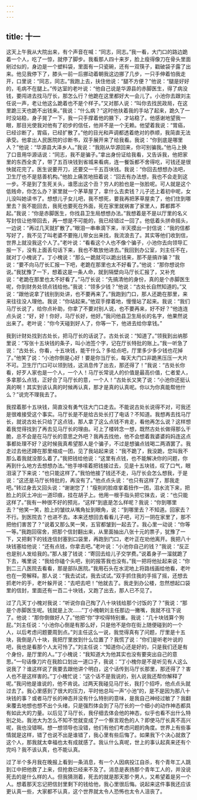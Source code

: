 ```yaml
---
---
---
```

title: 十一
---



这天上午我从大院出来，有个声音在喊：“同志，同志。”我一看，大门口的路边跪着一个人，吃了一惊，就停了脚步。我看那人四十来岁，脸上瘦得像刀在骨头里面剜过似的，身边是一个塑料袋，里面有一只瓷碗，还有一双筷子，戳破袋子露了出来。他见我停下了，膝头一前一后挪动着朝我这边挪了几步，一只手伸着怕我走开，口里说：“同志，同志。”我跑上去，扶住他说：“腿不方便？”他说：“腿是好好的，毛病不在腿上。”传达室的老叶说：“他自己说是华源县的赤脚医生，得了病没钱，要闯进去找马厅长，那怎么行？他跪在这里都好大一会儿了。小池你去跟刘主任说一声，老让他这么跪着也不是个样子。”又对那人说：“叫你去找民政局，在这里跪三天也跪不出钱来。”我说：“什么病？”这时他扶着我的手站了起来，跪久了一时没站稳，身子晃了一下，我一只手撑着他的腋下，才站稳了。他感谢地望我一眼，那目光使我对他有了初步的信任，他并不是一个无赖。他望着我说：“胃癌，已经诊断了，胃癌，已经扩散了。”他的目光和声调都透着绝对的恭顺，我简直无法承受。他拿出人民医院的诊断书，双手展开来了给我看。我说：“你到底是哪里人？”他说：“华源县大泽乡人。”我说：“我刚从华源回来，你可别骗我。”他马上换了口音用华源话说：“同志，我不是骗子。”拿出身份证给我看，又告诉我，他把家里的东西全卖了，带了五百块钱到省城来看病，连一餐饭都不舍得吃，可钱还是很快就花完了。医生说要开刀，还要交一千五百块钱。我说：“你回去想想办法吧，卫生厅也不是慈善机构。”他脸上痛苦地扭着说：“回去有办法想，我也不会走到这一步。不是到了生死关头，谁愿出这个丑？穷人的脸也是一张脸呢。可人就是这个低贱命，你怎么办？家里就一个茅草屋了，拿什么去卖钱？儿子还上着初中呢，女儿没叫她读书了。想想儿子女儿吧，我不想死，要我再把茅草屋卖了，他们住到哪里去？我不能回去，我死也要死在外面，死在家里就祸害了家里人，葬都葬不起。”我说：“你是赤脚医生，你找县卫生局想想办法。”我想着是不是以厅里的名义写封信让他带回去，再一想是不可能的，我已经错过一回了。他低着头拼命摇头，一边说：“再过几天就扩散了。”眼泪一串串滴下来，半天摸出一封信说：“我的信都写好了，我不见了叫老婆不要拖儿带女出来找，我流浪去了。其实等他们收到信，世界上就没我这个人了。”老叶说：“看看这个人也不像个骗子，小池你去向领导汇报一下，没有上面丢句话下来，我也不敢放他进去。”我回到办公室，刘主任不在，就对丁小槐说了。丁小槐说：“那么一跪就可以跪出钱来，那不是搞诈骗？”我说：“要不向马厅长汇报一下吧，老跪在那里也太不好看了。”他说：“那你想说你说。”我犹豫了一下，想着这是一条人命，就到隔壁向马厅长汇报了，又补充说：“老跪在那里也太不好看了。”马厅长说：“先搞清他的身份，真的是个赤脚医生呢，你到财务处领点钱给他。”我说：“领多少钱？”他说：“古处长自然知道的。”又说：“跟他说拿了钱别到处讲，也不要再来了。”我跑到门口，那人还跪在那里，来来往往没人理他。我说：“你站起来。”他双手撑着地，慢慢站了起来。我说：“我们马厅长说了，给你点补助，你拿了不要对别人说，也不要再来，好不好？”他连连点头说：“好，好！你好，马厅长好，他好。”我问他县卫生局长的名字，他果然说出来了。老叶说：“你今天碰到好人了，你等一下，他进去给你拿钱。”

我到计财处找到古处长，把马厅长的话说了。古处长说：“知道了。”领我到出纳那里说：“写张十五块钱的条子，叫小池签个字，记在厅长特批的账上。”我一听急了说：“古处长，你看，十五块钱，能干什么？多给点吧，厅里多少多少钱也花掉了。”他笑了说：“小池你倒是心好！要是你当厅长，每天大门口非跪黑压压一大片不可。卫生厅门口可以领到钱，这消息传了出去，那还得了！”我说：“古处长你看，好歹人家也是一个人，一个人！马厅长常说人的价值是最高价值，仁者爱人，多拿那么点钱，正好合了马厅长的意，一个人！”古处长又笑了说：“小池你还挺认真的啊！其实到该认真的时候再认真，那才是真的认真呢。你以为你真能帮他什么？”说完不理我去了。

我捏着那十五块钱，简直没有勇气往大门口走去。不能说古处长说得不对，可我还是很难接受这个事实。马厅长是不是给古处长打了电话？不知道。我想再去找马厅长，就说古处长只给了这点钱，那人拿了这么点钱不肯走，看他再怎么说？这样想着我觉得找到了再去见马厅长的理由。可上了楼转念一想，既然古处长做得那么干脆，总不会是在马厅长的意思之外吧？我再去找他，他不会想着我婆婆妈妈连这点事都处理不好？这时候我真希望那人是个骗子，不过是想骗点钱喝二两酒罢了。我走过去他还蹲在那里缩成一团，见了我站起来说：“我不跪了，我没跪，您叫我不那么着我就没那么着了。”我把钱给他说：“这里有点钱，也不能解决你的问题，你再到什么地方去想想办法。”他手哆嗦着把钱接过去，见是十五块钱，叹了口气，眼泪滚了下来说：“也只能这样了。”我怕他接了钱还不走，马厅长会怎么想我，于是说：“这还是马厅长特批的，再没有了。”他点点头说：“也只有这样了，那我走吧。”转过身去又回头说：“谢谢您了！”瘦削的脸痉挛着扭作一团，泪水流下来，把脸上的灰土冲出一道印痕，挂在胡子上。他用一根手指头把它抹去，说：“也只能这样了。”我有一种很不好的预兆，“这样”到底是怎么样呢？我说：“你到哪里去？”他笑一笑，脸上的皱纹从嘴角扯到眼角，说：“到哪里去？不知道。回家去？不行。到医院去？也进不去。本来还想回去看看儿子吧，可万一阴在家里了，那不把他们害苦了？”说着又那么笑一笑，五官都皱到一起去了。我心里一动说：“你等一等。”我跑回宿舍，把那个信封翻出来，从里面抽出八张十元的票子，犹豫了一下，又把剩下的钱连信封塞到口袋里，再跑到门口，老叶正在劝他离开。我把八十块钱塞给他说：“还有点钱，你拿去吧。”老叶说：“小池你自己的钱？”我说：“反正也是别人发给我的。”那人接了钱说：“寄回去给儿子交学费。”说着身子一溜就跪了下去，嘴里说：“我给你磕个头吧，别的报答我也没有。”我一把将他扯起来说：“你到二三八医院去看看，那是部队医院。”我用石头在水泥地上将路线画给他看，老叶也在一旁解释。那人说：“我去试试，我去试试。”双手抓住我的手摇了摇，还想去抓老叶的手，老叶躲开说：“去吧去吧！”他就去了。我走到办公楼，忽然想起口袋里的信封，里面还有一百二十块钱，又跑了出去，那人已不见了。

过了几天丁小槐对我说：“听说你自己掏了八十块钱给那个讨饭的了？”我说：“那是个赤脚医生呢。钱就是上次……”丁小槐朝刘主任那边一撇嘴，我就不往下说了。他说：“那你倒做好人了。”他把“你”字咬得特别重。我说：“几十块钱算个狗屁。”刘主任说：“小池你心倒是有那么好，只是他不是你在街上随便碰到的一个人，以后考虑问题要周到点。”刘主任这么一说，我觉得真有了问题，厅里是十五块，我倒是八十块，我把厅里放到什么位置了？我慌了说：“你们是听老叶说的吧，我也是看那个人太可怜了。”刘主任说：“知道你心还是好的，只是我们还是有个身份，是厅里的人。”丁小槐说：“我知道大为他其实也没有要突出自己的意思。”一句话像刀片在我脸口划出一道口子，我说：“丁小槐你是不是听见有人这么说我了？谁这样说了我要去跟他讲个明白，这个话传到马厅长那里，那还得了？害人也不是这样害的。”丁小槐忙说：“这个话不是我说的，别人说我还帮你解释了呢。”我问他是谁说的，他不肯说。过两天我碰见马厅长，我打个招呼，他点点头就过去了。我心里感到了很大的压力，平时他总叫一声“小池”的，是不是因为那八十块钱的事？或者马厅长的神态并没有什么特别的意味，是我自己神经过敏了？我翻来覆去地想也想不出个头绪，只是强烈体会到了马厅长的一个细小的动作神态都具有如此大的力量。以后见了马厅长，我仔细去体会他的神态，似乎也看不出什么特别之处。我池大为怎么不知不觉就变成了一个察言观色的人？即使马厅长真不高兴呢，我也没错啊。想一想领导也没错，他们有他们考虑问题的角度。世界上有些事情就是这样，错了也说不出是谁错了，我心里有些后悔了。如果我下个决心就救了这个人，那我就太幸福也太有成就感了。我认什么真呢，世上的事认起真来还有个完吗？我不该认真，也不能认真。

过了半个多月我在晚报上看到一条消息，有一个人因病投江自杀，有个青年工人跳到江中把他救了上来，但抢救已经来不及了。消息是表扬那个青年工人的，并没说死去的是什么样的人。但我猜测着，死去的就是那天那个男人，又希望着是另一个人。想着那天忘记把信封里剩下的钱给他，我心里很后悔。说起来这件事我还应该更认真一些，大家都不认真，这个世界就太令人恐怖也太令人沮丧了。